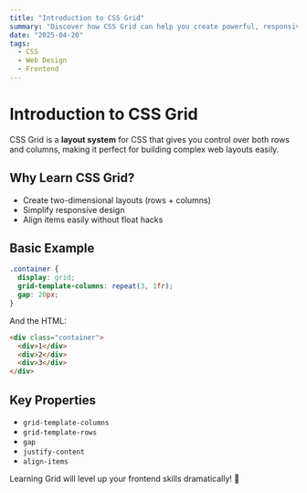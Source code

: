 ```yaml
---
title: "Introduction to CSS Grid"
summary: "Discover how CSS Grid can help you create powerful, responsive layouts with minimal effort."
date: "2025-04-20"
tags:
  - CSS
  - Web Design
  - Frontend
---
```


# Introduction to CSS Grid

CSS Grid is a **layout system** for CSS that gives you control over both rows and columns, making it perfect for building complex web layouts easily.

## Why Learn CSS Grid?

- Create two-dimensional layouts (rows + columns)
- Simplify responsive design
- Align items easily without float hacks

## Basic Example

```css
.container {
  display: grid;
  grid-template-columns: repeat(3, 1fr);
  gap: 20px;
}
```

And the HTML:

```html
<div class="container">
  <div>1</div>
  <div>2</div>
  <div>3</div>
</div>
```

## Key Properties

- `grid-template-columns`
- `grid-template-rows`
- `gap`
- `justify-content`
- `align-items`

Learning Grid will level up your frontend skills dramatically! 🎨
